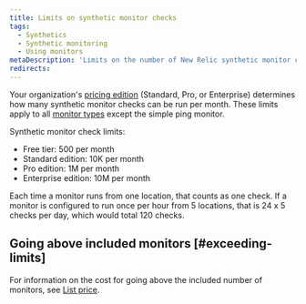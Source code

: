 ```yaml
---
title: Limits on synthetic monitor checks
tags:
  - Synthetics
  - Synthetic monitoring
  - Using monitors
metaDescription: 'Limits on the number of New Relic synthetic monitor checks per month is determined by your pricing edition.'
redirects:
---
```


Your organization's [pricing edition](https://newrelic.com/pricing) (Standard, Pro, or Enterprise) determines how many synthetic monitor checks can be run per month. These limits apply to all [monitor types](/docs/synthetics/synthetic-monitoring/getting-started/types-synthetic-monitors) except the simple ping monitor. 

Synthetic monitor check limits: 

* Free tier: 500 per month
* Standard edition: 10K per month
* Pro edition: 1M per month
* Enterprise edition: 10M per month

Each time a monitor runs from one location, that counts as one check. If a monitor is configured to run once per hour from 5 locations, that is 24 x 5 checks per day, which would total 120 checks. 

## Going above included monitors [#exceeding-limits]

For information on the cost for going above the included number of monitors, see [List price](/docs/licenses/license-information/usage-plans/new-relic-one-usage-plan-descriptions).

